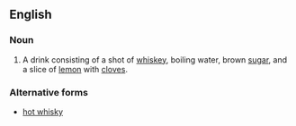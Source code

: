 ==English==

===Noun===
{{en-noun}}

# A drink consisting of a shot of [[whiskey]], boiling water, brown [[sugar]], and a slice of [[lemon]] with [[clove]]s.

===Alternative forms===
*[[hot whisky]]